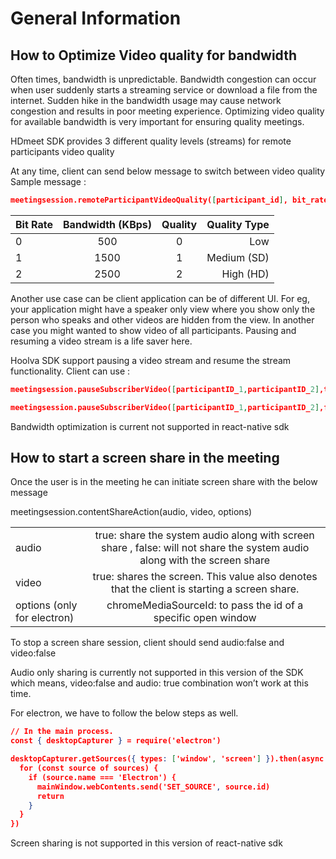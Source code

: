 # General Information

## How to Optimize Video quality for bandwidth

Often times, bandwidth is unpredictable. Bandwidth congestion can occur when user suddenly starts a streaming service or download a file from the internet. Sudden hike in the bandwidth usage may cause network congestion and results in poor meeting experience. Optimizing video quality for available bandwidth is very important for ensuring quality meetings.

HDmeet SDK provides 3 different quality levels (streams) for remote participants video quality

At any time, client can send below message to switch between video quality
Sample message :
```json
meetingsession.remoteParticipantVideoQuality([participant_id], bit_rate, quality)
```


| Bit Rate      | Bandwidth (KBps)| Quality | Quality Type    |
| :---          |    :----:       | :----:  |          ---:   |
| 0             | 500             | 0       | Low             |
| 1             | 1500            | 1       | Medium (SD)     |
| 2             | 2500            | 2       | High (HD)       |


Another use case can be client application can be of different UI. For eg, your application might have a speaker only view where you show only the person who speaks and other videos are hidden from the view. In another case you might wanted to show video of all participants. Pausing and resuming a video stream is a life saver here. 

Hoolva SDK support pausing a video stream and resume the stream functionality. Client can use :
```json
meetingsession.pauseSubscriberVideo([participantID_1,participantID_2],true) //for pause
```
```json
meetingsession.pauseSubscriberVideo([participantID_1,participantID_2],false) //for unpause
```

Bandwidth optimization is current not supported in react-native sdk


## How to start a screen share in the meeting

Once the user is in the meeting he can initiate screen share with the below message

meetingsession.contentShareAction(audio, video, options)


|                                         |                 | 
| :---                                    |    :----:       | 
| audio                                   | true: share the system audio along with screen share , false: will not share the system audio along with the screen share  |                              
| video                                   | true: shares the screen. This value also denotes that the client is starting a screen share.                                | 
| options (only for electron)             | chromeMediaSourceId: to pass the id of a specific open window
                                                                                                                                             
 
To stop a screen share session, client should send audio:false and video:false

Audio only sharing is currently not supported in this version of the SDK which means, video:false and audio: true combination won’t work at this time.

For electron, we have to follow the below steps as well.
```json
// In the main process.
const { desktopCapturer } = require('electron')

desktopCapturer.getSources({ types: ['window', 'screen'] }).then(async sources => {
  for (const source of sources) {
    if (source.name === 'Electron') {
      mainWindow.webContents.send('SET_SOURCE', source.id)
      return
    }
  }
})
```
Screen sharing is not supported in this version of react-native sdk


